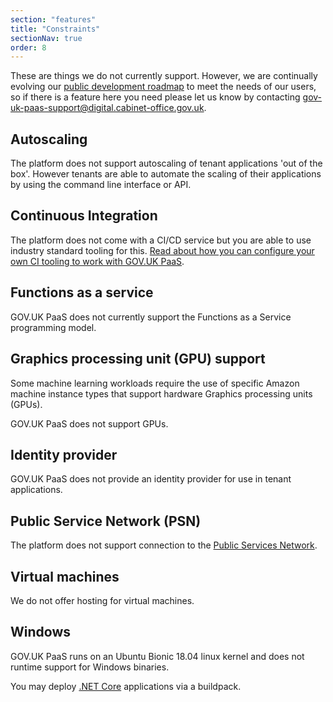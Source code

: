 ```yaml
---
section: "features"
title: "Constraints"
sectionNav: true
order: 8
---
```


These are things we do not currently support. However, we are continually evolving our [public development roadmap](/roadmap) to meet the needs of our users, so if there is a feature here you need please let us know by contacting [gov-uk-paas-support@digital.cabinet-office.gov.uk](mailto:gov-uk-paas-support@digital.cabinet-office.gov.uk).

## Autoscaling

The platform does not support autoscaling of tenant applications 'out of the box'. However tenants are able to automate the scaling of their applications by using the command line interface or API.

## Continuous Integration

The platform does not come with a CI/CD service but you are able to use industry standard tooling for this. [Read about how you can configure your own CI tooling to work with GOV.UK PaaS](https://docs.cloud.service.gov.uk/using_ci.html#configuring-a-continuous-integration-ci-tool).

## Functions as a service

GOV.UK PaaS does not currently support the Functions as a Service programming model.

## Graphics processing unit (GPU) support

Some machine learning workloads require the use of specific Amazon machine instance types that support hardware Graphics processing units (GPUs).

GOV.UK PaaS does not support GPUs.

## Identity provider

GOV.UK PaaS does not provide an identity provider for use in tenant applications.

## Public Service Network (PSN)

The platform does not support connection to the [Public Services Network](https://www.gov.uk/government/groups/public-services-network).

## Virtual machines

We do not offer hosting for virtual machines.

## Windows

GOV.UK PaaS runs on an Ubuntu Bionic 18.04 linux kernel and does not runtime support for Windows binaries.

You may deploy [.NET Core](https://docs.cloudfoundry.org/buildpacks/dotnet-core/index.html) applications via a buildpack.